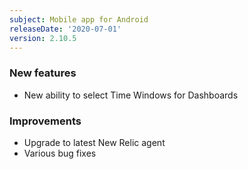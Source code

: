 ```yaml
---
subject: Mobile app for Android
releaseDate: '2020-07-01'
version: 2.10.5
---
```


### New features

* New ability to select Time Windows for Dashboards

### Improvements

* Upgrade to latest New Relic agent
* Various bug fixes
